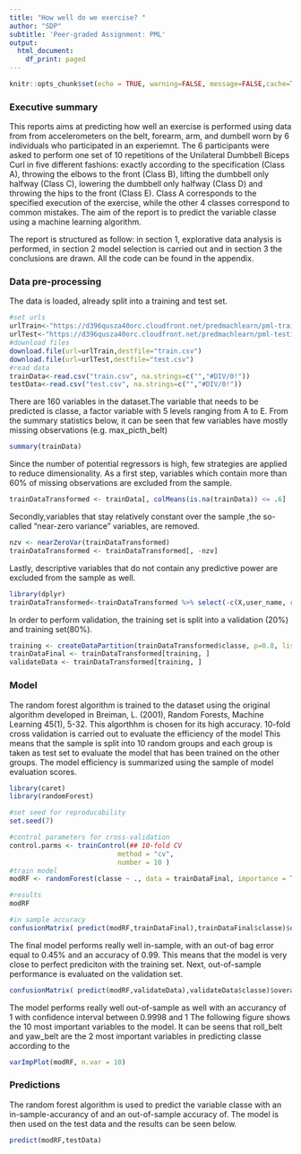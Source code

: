 ```yaml
---
title: "How well do we exercise? "
author: "SDP"
subtitle: 'Peer-graded Assignment: PML'
output:
  html_document:
    df_print: paged
---
```

```r
knitr::opts_chunk$set(echo = TRUE, warning=FALSE, message=FALSE,cache=TRUE)
```
### Executive summary
This reports aims at predicting how well an exercise is performed using data from from accelerometers on the belt, forearm, arm, and dumbell worn by 6 individuals who participated in an experiemnt. The 6 participants were asked to perform one set of 10 repetitions of the Unilateral Dumbbell Biceps Curl in five different fashions: exactly according to the specification (Class A), throwing the elbows to the front (Class B), lifting the dumbbell only halfway (Class C), lowering the dumbbell only halfway (Class D) and throwing the hips to the front (Class E). Class A corresponds to the specified execution of the exercise, while the other 4 classes correspond to common mistakes. The aim of the report is to predict the variable classe using a machine learning algorithm.

The report is structured as follow: in section 1, explorative data analysis is performed, in section 2 model selection is carried out and in section 3 the conclusions are drawn. All the code can be found in the appendix.

### Data pre-processing
The data is loaded, already split into a training and test set.
```r
#set urls
urlTrain<-"https://d396qusza40orc.cloudfront.net/predmachlearn/pml-training.csv"
urlTest<-"https://d396qusza40orc.cloudfront.net/predmachlearn/pml-testing.csv"
#download files
download.file(url=urlTrain,destfile="train.csv")
download.file(url=urlTest,destfile="test.csv")
#read data
trainData<-read.csv("train.csv", na.strings=c("","#DIV/0!"))
testData<-read.csv("test.csv", na.strings=c("","#DIV/0!"))
```
There are 160 variables in the dataset.The variable that needs to be predicted is classe, a factor variable with 5 levels ranging from A to E. From the summary statistics below, it can be seen that few variables have mostly missing observations (e.g. max_picth_belt)
```r
summary(trainData)
```
Since the number of potential regressors is high, few strategies are applied to reduce dimensionality. As a first step, variables which contain more than 60% of missing observations are excluded from the sample. 
```r
trainDataTransformed <- trainData[, colMeans(is.na(trainData)) <= .6]
```
Secondly,variables that stay relatively constant over the sample ,the so-called "near-zero variance" variables, are removed.
```r
nzv <- nearZeroVar(trainDataTransformed)
trainDataTransformed <- trainDataTransformed[, -nzv]

```
Lastly, descriptive variables that do not contain any predictive power are excluded from the sample as well.  
```r
library(dplyr)
trainDataTransformed<-trainDataTransformed %>% select(-c(X,user_name, raw_timestamp_part_1, raw_timestamp_part_2,cvtd_timestamp,num_window))

```

In order to perform validation, the training set is split  into a validation (20%) and training set(80%).
```r
training <- createDataPartition(trainDataTransformed$classe, p=0.8, list=F)
trainDataFinal <- trainDataTransformed[training, ]
validateData <- trainDataTransformed[training, ]

```

### Model 
The random forest algorithm is trained to the dataset using the original algorithm developed in Breiman, L. (2001), Random Forests, Machine Learning 45(1), 5-32. This algorthhm is chosen for its high accuracy. 10-fold cross validation is carried out to evaluate the efficiency of the model This means that the sample is split into 10 random groups and each group is taken as test set to evaluate the model that has been trained on the other groups. The model efficiency is summarized using the sample of model evaluation scores.
```r
library(caret)
library(randomForest)

#set seed for reproducability
set.seed(7)

#control parameters for cross-validation
control.parms <- trainControl(## 10-fold CV
                           method = "cv",
                           number = 10 )
#train model
modRF <- randomForest(classe ~ ., data = trainDataFinal, importance = TRUE,   trControl=control.parms)

#results
modRF

#in sample accuracy
confusionMatrix( predict(modRF,trainDataFinal),trainDataFinal$classe)$overall
```
The final model performs really well in-sample, with an  out-of bag error equal to 0.45% and an accuracy of 0.99. This means that the model is very close to perfect prediciton with the training set. Next, out-of-sample performance is evaluated on the validation set.
```r
confusionMatrix( predict(modRF,validateData),validateData$classe)$overall

```
The model performs really well out-of-sample as well with an accurancy of 1 with confidence interval between 0.9998 and 1
The following figure shows the 10 most important variables to the model. It can be seens that roll_belt and yaw_belt are the 2 most important variables in predicting classe according to the  
```r
varImpPlot(modRF, n.var = 10)
```

### Predictions
The random forest algorithm is used to predict the variable classe with an in-sample-accurancy of and an out-of-sample accuracy of. 
The model is then used on the test data and the results can be seen below.

```r
predict(modRF,testData)

```



